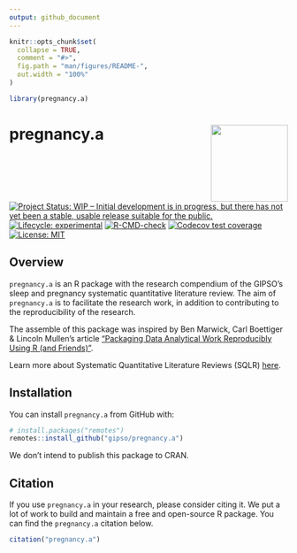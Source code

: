 ```yaml
---
output: github_document
---
```


<!-- README.md is generated from README.Rmd. Please edit that file -->

```r
knitr::opts_chunk$set(
  collapse = TRUE,
  comment = "#>",
  fig.path = "man/figures/README-",
  out.width = "100%"
)

library(pregnancy.a)
```

# pregnancy.a <a href='https://gipso.github.io/pregnancy.b'><img src='man/figures/logo.png' align="right" height="139" /></a>

<!-- badges: start -->
[![Project Status: WIP – Initial development is in progress, but there has not yet been a stable, usable release suitable for the public.](https://www.repostatus.org/badges/latest/wip.svg)](https://www.repostatus.org/#wip)
[![Lifecycle: experimental](https://img.shields.io/badge/lifecycle-experimental-orange.svg)](https://lifecycle.r-lib.org/articles/stages.html#experimental)
[![R-CMD-check](https://github.com/gipso/pregnancy.a/workflows/R-CMD-check/badge.svg)](https://github.com/gipso/pregnancy.a/actions)
[![Codecov test coverage](https://codecov.io/gh/gipso/pregnancy.a/branch/main/graph/badge.svg)](https://codecov.io/gh/gipso/pregnancy.a?branch=main)
[![License: MIT](https://img.shields.io/badge/license-MIT-green)](https://choosealicense.com/licenses/mit/)
<!-- badges: end -->

## Overview

`pregnancy.a` is an R package with the research compendium of the GIPSO's sleep and pregnancy systematic quantitative literature review. The aim of `pregnancy.a` is to facilitate the research work, in addition to contributing to the reproducibility of the research.

The assemble of this package was inspired by Ben Marwick, Carl Boettiger & Lincoln Mullen's article ["Packaging Data Analytical Work Reproducibly Using R (and Friends)"](https://doi.org/10.1080/00031305.2017.1375986).

Learn more about Systematic Quantitative Literature Reviews (SQLR) [here](https://www.griffith.edu.au/griffith-sciences/school-environment-science/research/systematic-quantitative-literature-review).

## Installation

You can install `pregnancy.a` from GitHub with:

``` r
# install.packages("remotes")
remotes::install_github("gipso/pregnancy.a")
```

We don’t intend to publish this package to CRAN.

## Citation

If you use `pregnancy.a` in your research, please consider citing it. We put a lot of work to build and maintain a free and open-source R package. You can find the `pregnancy.a` citation below.

```r
citation("pregnancy.a")
```
